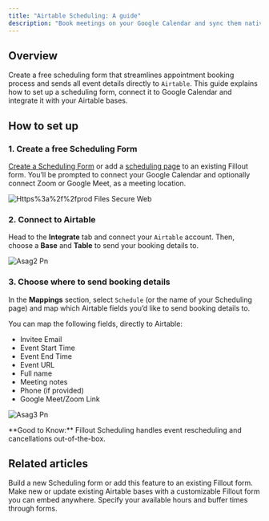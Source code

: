```yaml
---
title: "Airtable Scheduling: A guide"
description: "Book meetings on your Google Calendar and sync them natively to Airtable, with Fillout Scheduling."
---
```


## Overview

Create a free scheduling form that streamlines appointment booking process and sends all event details directly to `Airtable`. This guide explains how to set up a scheduling form, connect it to Google Calendar and integrate it with your Airtable bases.

## How to set up

### 1. Create a free Scheduling Form

[Create a Scheduling Form](https://build.fillout.com/new/scheduling) or add a [scheduling page](https://www.notion.so/Scheduling-page-9413d4ccba0c49e0a811a4270b7469f4?pvs=21) to an existing Fillout form. You’ll be prompted to connect your Google Calendar and optionally connect Zoom or Google Meet, as a meeting location.

![Https%3a%2f%2fprod Files Secure Web](/images/https%3A%2F%2Fprod-files-secure.webp)

### 2. Connect to Airtable

Head to the **Integrate** tab and connect your `Airtable` account. Then, choose a **Base** and **Table** to send your booking details to.

![Asag2 Pn](/images/asag2.png)

### 3. Choose where to send booking details

In the **Mappings** section, select `Schedule` (or the name of your Scheduling page) and map which Airtable fields you’d like to send booking details to.

You can map the following fields, directly to Airtable:

- Invitee Email
- Event Start Time
- Event End Time
- Event URL
- Full name
- Meeting notes
- Phone (if provided)
- Google Meet/Zoom Link

![Asag3 Pn](/images/asag3.png)

<Check>
  **Good to Know:** Fillout Scheduling handles event rescheduling and cancellations out-of-the-box.
</Check>

## Related articles

<CardGroup cols={3}>
  <Card title="Create a Fillout Scheduling form" icon="calendar-circle-plus" iconType="regular" color="#FFC738">
Build a new Scheduling form or add this feature to an existing Fillout form.
  </Card>
 <Card title="Create an Airtable form" icon="table-layout" iconType="regular" color="#FFC738">
Make new or update existing Airtable bases with a customizable Fillout form you can embed anywhere.
  </Card>
 <Card title="Set your availability in Fillout Scheduling" icon="calendar-clock" iconType="regular" color="#FFC738">
Specify your available hours and buffer times through forms.
  </Card>
</CardGroup>
